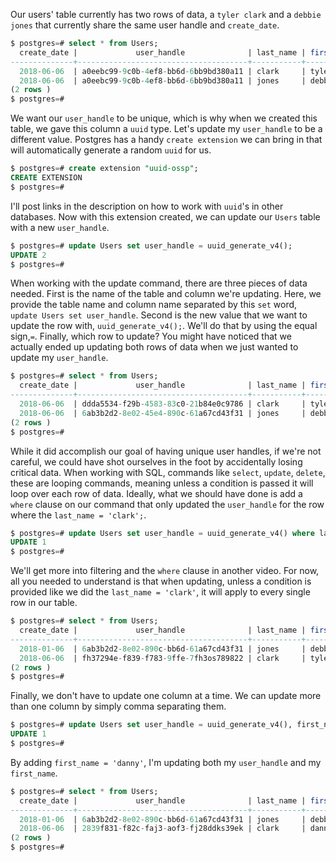 <!-- UPDATE DATA -->

<link href="style.css" rel="stylesheet"></link>

Our users' table currently has two rows of data, a `tyler clark` and a `debbie jones` that currently share the same user handle and `create_date`.

```sql 
$ postgres=# select * from Users; 
  create_date |             user_handle              | last_name | first _name 
--------------+--------------------------------------+-----------+-------------
  2018-06-06  | a0eebc99-9c0b-4ef8-bb6d-6bb9bd380a11 | clark     | tyler  
  2018-06-06  | a0eebc99-9c0b-4ef8-bb6d-6bb9bd380a11 | jones     | debbie  
(2 rows )
$ postgres=#
```

We want our `user_handle` to be unique, which is why when we created this table, we gave this column a `uuid` type. Let's update my `user_handle` to be a different value. Postgres has a handy `create extension` we can bring in that will automatically generate a random `uuid` for us. 

```sql 
$ postgres=# create extension "uuid-ossp";
CREATE EXTENSION
$ postgres=#
```

I'll post links in the description on how to work with `uuid`'s in other databases. Now with this extension created, we can update our `Users` table with a new `user_handle`. 
 
```sql 
$ postgres=# update Users set user_handle = uuid_generate_v4();
UPDATE 2
$ postgres=#
```

When working with the update command, there are three pieces of data needed. First is the name of the table and column we're updating. Here, we provide the table name and column name separated by this `set` word, `update Users set user_handle`. Second is the new value that we want to update the row with, `uuid_generate_v4();`. We'll do that by using the equal sign,`=`. Finally, which row to update? You might have noticed that we actually ended up updating both rows of data when we just wanted to update my `user_handle`.

```sql 
$ postgres=# select * from Users; 
  create_date |             user_handle              | last_name | first _name 
--------------+--------------------------------------+-----------+-------------
  2018-06-06  | ddda5534-f29b-4583-83c0-21b84e0c9786 | clark     | tyler  
  2018-06-06  | 6ab3b2d2-8e02-45e4-890c-61a67cd43f31 | jones     | debbie  
(2 rows )
$ postgres=#
```

While it did accomplish our goal of having unique user handles, if we're not careful, we could have shot ourselves in the foot by accidentally losing critical data. When working with SQL, commands like `select`, `update`, `delete`, these are looping commands, meaning unless a condition is passed it will loop over each row of data. Ideally, what we should have done is add a `where` clause on our command that only updated the `user_handle` for the row where the `last_name = 'clark';`. 

```sql 
$ postgres=# update Users set user_handle = uuid_generate_v4() where last_name = 'clark';
UPDATE 1
$ postgres=#
```

We'll get more into filtering and the `where` clause in another video. For now, all you needed to understand is that when updating, unless a condition is provided like we did the `last_name = 'clark'`, it will apply to every single row in our table. 

```sql 
$ postgres=# select * from Users; 
  create_date |             user_handle              | last_name | first _name 
--------------+--------------------------------------+-----------+-------------
  2018-01-06  | 6ab3b2d2-8e02-890c-bb6d-61a67cd43f31 | jones     | debbie  
  2018-06-06  | fh37294e-f839-f783-9ffe-7fh3os789822 | clark     | tyler  
(2 rows )
$ postgres=#
```

Finally, we don't have to update one column at a time. We can update more than one column by simply comma separating them. 

```sql 
$ postgres=# update Users set user_handle = uuid_generate_v4(), first_name = 'danny'  where last_name = 'clark';
UPDATE 1
$ postgres=#
```

By adding `first_name = 'danny'`, I'm updating both my `user_handle` and my `first_name`.

```sql 
$ postgres=# select * from Users; 
  create_date |             user_handle              | last_name | first _name 
--------------+--------------------------------------+-----------+-------------
  2018-01-06  | 6ab3b2d2-8e02-890c-bb6d-61a67cd43f31 | jones     | debbie  
  2018-06-06  | 2839f831-f82c-faj3-aof3-fj28ddks39ek | clark     | danny  
(2 rows )
$ postgres=#
```